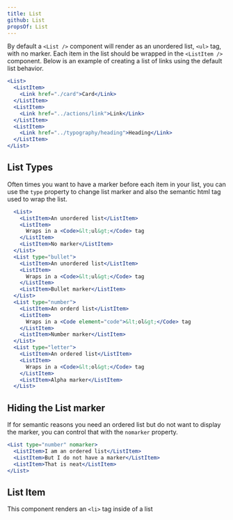 ```yaml
---
title: List
github: List
propsOf: List
---
```


By default a `<List />` component will render as an unordered list, `<ul>` tag, with no marker. Each item in the list should be wrapped in the `<ListItem />` component. Below is an example of creating a list of links using the default list behavior.

```jsx
<List>
  <ListItem>
    <Link href="./card">Card</Link>
  </ListItem>
  <ListItem>
    <Link href="../actions/link">Link</Link>
  </ListItem>
  <ListItem>
    <Link href="../typography/heading">Heading</Link>
  </ListItem>
</List>
```

## List Types

Often times you want to have a marker before each item in your list, you can use the `type` property to change list marker and also the semantic html tag used to wrap the list.

```jsx
  <List>
    <ListItem>An unordered list</ListItem>
    <ListItem>
      Wraps in a <Code>&lt;ul&gt;</Code> tag
    </ListItem>
    <ListItem>No marker</ListItem>
  </List>
  <List type="bullet">
    <ListItem>An unordered list</ListItem>
    <ListItem>
      Wraps in a <Code>&lt;ul&gt;</Code> tag
    </ListItem>
    <ListItem>Bullet marker</ListItem>
  </List>
  <List type="number">
    <ListItem>An orderd list</ListItem>
    <ListItem>
      Wraps in a <Code element="code">&lt;ol&gt;</Code> tag
    </ListItem>
    <ListItem>Number marker</ListItem>
  </List>
  <List type="letter">
    <ListItem>An ordered list</ListItem>
    <ListItem>
      Wraps in a <Code>&lt;ol&gt;</Code> tag
    </ListItem>
    <ListItem>Alpha marker</ListItem>
  </List>
```

## Hiding the List marker

If for semantic reasons you need an ordered list but do not want to display the marker, you can control that with the `nomarker` property.

```jsx
<List type="number" nomarker>
  <ListItem>I am an ordered list</ListItem>
  <ListItem>But I do not have a marker</ListItem>
  <ListItem>That is neat</ListItem>
</List>
```

## List Item

This component renders an `<li>` tag inside of a list
